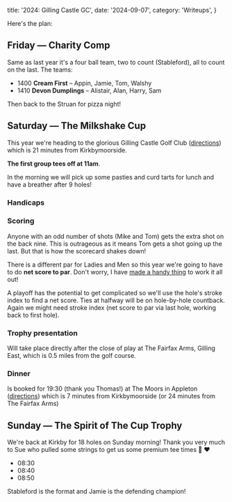   title: '2024: Gilling Castle GC',
  date: '2024-09-07',
  category: 'Writeups',
}


<PostHero metadata={metadata} />

Here's the plan:

## Friday &mdash; Charity Comp

Same as last year it's a four ball team, two to count (Stableford), all to count on the last. The teams:

- 1400 **Cream First** &ndash; Appin, Jamie, Tom, Walshy
- 1410 **Devon Dumplings** &ndash; Alistair, Alan, Harry, Sam

Then back to the Struan for pizza night!

## Saturday &mdash; The Milkshake Cup

This year we're heading to the glorious Gilling Castle Golf Club ([directions](https://www.google.com/maps/place/Gilling+Castle/@54.1832864,-1.0661554,509m/data=!3m1!1e3!4m6!3m5!1s0x487ece138b01b4b9:0x545bdca7e27f37f9!8m2!3d54.1835346!4d-1.0655843!16zL20vMGNoNXY2?entry=ttu&g_ep=EgoyMDI0MDgyOC4wIKXMDSoASAFQAw%3D%3D)) which is 21 minutes from Kirkbymoorside.

**The first group tees off at 11am**.

In the morning we will pick up some pasties and curd tarts for lunch and have a breather after 9 holes!

### Handicaps

<HandicapTable />

### Scoring

Anyone with an odd number of shots (Mike and Tom) gets the extra shot on the back nine. This is outrageous as it means Tom gets a shot going up the last. But that is how the scorecard shakes down!

There is a different par for Ladies and Men so this year we're going to have to do **net score to par**. Don't worry, I have [made a handy thing](https://docs.google.com/spreadsheets/d/1lvgWl71GMc_8VAHN85Iu9HH5NVwKFuPflPzX-HhyrgI/edit?gid=0#gid=0) to work it all out!

A playoff has the potential to get complicated so we'll use the hole's stroke index to find a net score. Ties at halfway will be on hole-by-hole countback. Again we might need stroke index (net score to par via last hole, working back to first hole).

### Trophy presentation

Will take place directly after the close of play at The Fairfax Arms, Gilling East, which is 0.5 miles from the golf course.

### Dinner

Is booked for 19:30 (thank you Thomas!) at The Moors in Appleton ([directions]()) which is 7 minutes from Kirkbymoorside (or 24 minutes from The Fairfax Arms)

## Sunday &mdash; The Spirit of The Cup Trophy

We're back at Kirkby for 18 holes on Sunday morning! Thank you very much to Sue who pulled some strings to get us some premium tee times 🙏 ❤️

- 08:30
- 08:40
- 08:50

Stableford is the format and Jamie is the defending champion!
